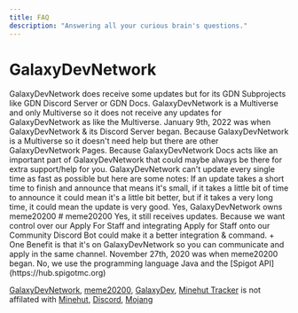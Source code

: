 ```yaml
---
title: FAQ
description: "Answering all your curious brain's questions."
---
```

# GalaxyDevNetwork
<AccordionGroup>
    <Accordion title="Does GalaxyDevNetwork get Updates?">
        GalaxyDevNetwork does receive some updates but for its GDN Subprojects like GDN Discord Server or GDN Docs. GalaxyDevNetwork is a Multiverse and only Multiverse so it does not receive any updates for GalaxyDevNetwork as like the Multiverse.
    </Accordion>
    <Accordion title="When did GalaxyDevNetwork begin?">
        January 9th, 2022 was when GalaxyDevNetwork & its Discord Server began.
    </Accordion>
    <Accordion title="Why does GalaxyDevNetwork (Multiverse) don't have any pages?">
        Because GalaxyDevNetwork is a Multiverse so it doesn't need help but there are other GalaxyDevNetwork Pages.
    </Accordion>
    <Accordion title="Why does GalaxyDevNetwork Docs exist?">
        Because GalaxyDevNetwork Docs acts like an important part of GalaxyDevNetwork that could maybe always be there for extra support/help for you.
    </Accordion>
    <Accordion title="GalaxyDevNetwork sometimes doesn't update any projects for a long time?">
        GalaxyDevNetwork can't update every single time as fast as possible but here are some notes: If an update takes a short time to finish and announce that means it's small,
        if it takes a little bit of time to announce it could mean it's a little bit better, but if it takes a very long time, it could mean the update is very good.
    </Accordion>
    <Accordion title="Does GalaxyDevNetwork actually own meme20200?">
        Yes, GalaxyDevNetwork owns meme20200 
    </Accordion>
</AccordionGroup>
# meme20200
<AccordionGroup>
    <Accordion title="Does meme20200 get any update?">
        Yes, it still receives updates.
    </Accordion>
    <Accordion title="Why is there an Apply for Staff command in GalaxyDev?">
        Because we want control over our Apply For Staff and integrating Apply for Staff onto our Community Discord Bot could make it a better integration & command.
        + One Benefit is that it's on GalaxyDevNetwork so you can communicate and apply in the same channel.
    </Accordion>
    <Accordion title="When did meme20200 begin?">
        November 27th, 2020 was when meme20200 began.
    </Accordion>
    <Accordion title="Does meme20200 use Skript?">
        No, we use the programming language Java and the [Spigot API](https://hub.spigotmc.org)
    </Accordion>
</AccordionGroup>

[GalaxyDevNetwork](https://galaxydevnetwork.com), [meme20200](https://meme20200.net), [GalaxyDev](/galaxydev/home), [Minehut Tracker](/mhtracker/home) is not affilated with [Minehut](https://minehut.com), [Discord](https://discord.com), [Mojang](https://minecraft.net)